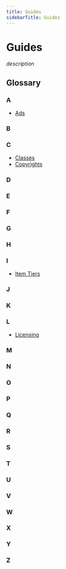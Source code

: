 ```yaml
---
title: Guides
sidebarTitle: Guides
---
```


# Guides

_description_

## Glossary

### A

- [Ads](/Ads)

### B

### C

- [Classes](/Classes)
- [Copyrights](/Copyrights)

### D

### E

### F

### G

### H

### I

- [Item Tiers](/ItemTiers)

### J

### K

### L

- [Licensing](/Licensing)

### M

### N

### O

### P

### Q

### R

### S

### T

### U

### V

### W

### X

### Y

### Z

